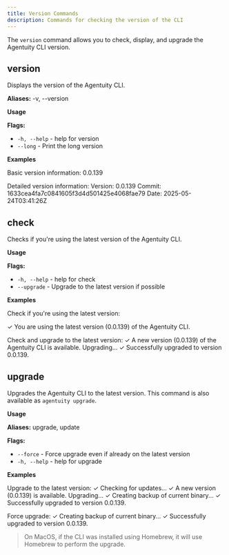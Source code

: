 ```yaml
---
title: Version Commands
description: Commands for checking the version of the CLI
---
```


The `version` command allows you to check, display, and upgrade the Agentuity CLI version.

## version

Displays the version of the Agentuity CLI.

**Aliases:** -v, --version

**Usage**

<CLICommand command="agentuity version" />

**Flags:**
- `-h, --help` - help for version
- `--long` - Print the long version

**Examples**

Basic version information:
<CLICommand command="agentuity version">
0.0.139
</CLICommand>

Detailed version information:
<CLICommand command="agentuity version --long">
Version: 0.0.139
Commit: 1633cea4fa7c0841605f3d4d501425e4068fae79
Date: 2025-05-24T03:41:26Z
</CLICommand>

## check

Checks if you're using the latest version of the Agentuity CLI.

**Usage**

<CLICommand command="agentuity version check" />

**Flags:**
- `-h, --help` - help for check
- `--upgrade` - Upgrade to the latest version if possible

**Examples**

Check if you're using the latest version:

<CLICommand command="agentuity version check">
 ✓ You are using the latest version (0.0.139) of the Agentuity CLI.
</CLICommand>

Check and upgrade to the latest version:
<CLICommand command="agentuity version check --upgrade">
 ✓ A new version (0.0.139) of the Agentuity CLI is available. Upgrading...
 ✓ Successfully upgraded to version 0.0.139.
</CLICommand>

## upgrade

Upgrades the Agentuity CLI to the latest version. This command is also available as `agentuity upgrade`.

**Usage**

<CLICommand command="agentuity version upgrade" />

**Aliases:** upgrade, update

**Flags:**
- `--force` - Force upgrade even if already on the latest version
- `-h, --help` - help for upgrade

**Examples**

Upgrade to the latest version:
<CLICommand command="agentuity version upgrade">
 ✓ Checking for updates...
 ✓ A new version (0.0.139) is available. Upgrading...
 ✓ Creating backup of current binary...
 ✓ Successfully upgraded to version 0.0.139.
</CLICommand>

Force upgrade:
<CLICommand command="agentuity version upgrade --force">
 ✓ Creating backup of current binary...
 ✓ Successfully upgraded to version 0.0.139.
</CLICommand>

> On MacOS, if the CLI was installed using Homebrew, it will use Homebrew to perform the upgrade.
